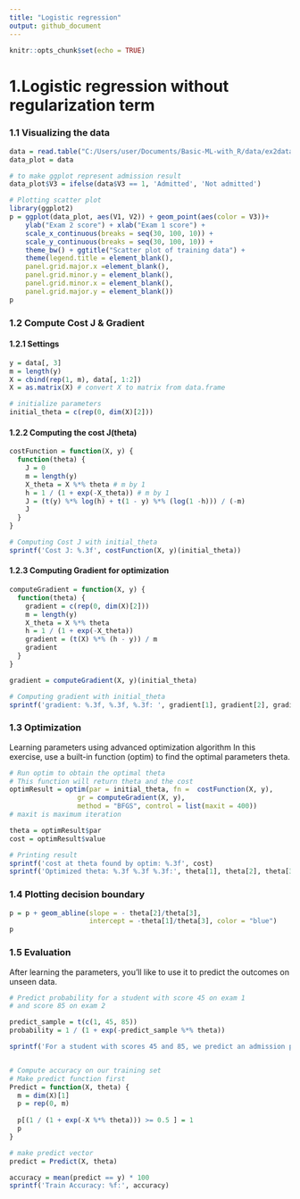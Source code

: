 ```yaml
---
title: "Logistic regression"
output: github_document
---
```


```r
knitr::opts_chunk$set(echo = TRUE)
```


# 1.Logistic regression without regularization term

### 1.1 Visualizing the data
```r
data = read.table("C:/Users/user/Documents/Basic-ML-with_R/data/ex2data1.txt", sep = ',')
data_plot = data

# to make ggplot represent admission result
data_plot$V3 = ifelse(data$V3 == 1, 'Admitted', 'Not admitted')

# Plotting scatter plot
library(ggplot2)
p = ggplot(data_plot, aes(V1, V2)) + geom_point(aes(color = V3))+
    ylab("Exam 2 score") + xlab("Exam 1 score") +
    scale_x_continuous(breaks = seq(30, 100, 10)) +
    scale_y_continuous(breaks = seq(30, 100, 10)) +
    theme_bw() + ggtitle("Scatter plot of training data") +
    theme(legend.title = element_blank(), 
    panel.grid.major.x =element_blank(),
    panel.grid.minor.y = element_blank(),  
    panel.grid.minor.x = element_blank(), 
    panel.grid.major.y = element_blank())   
p
```

### 1.2 Compute Cost J & Gradient

#### 1.2.1 Settings
```r
y = data[, 3]
m = length(y)
X = cbind(rep(1, m), data[, 1:2])
X = as.matrix(X) # convert X to matrix from data.frame

# initialize parameters
initial_theta = c(rep(0, dim(X)[2]))

```

#### 1.2.2 Computing the cost J(theta)
``` r
costFunction = function(X, y) {
  function(theta) {
    J = 0
    m = length(y)
    X_theta = X %*% theta # m by 1
    h = 1 / (1 + exp(-X_theta)) # m by 1
    J = (t(y) %*% log(h) + t(1 - y) %*% (log(1 -h))) / (-m)
    J
  }
}

# Computing Cost J with initial_theta
sprintf('Cost J: %.3f', costFunction(X, y)(initial_theta))

```


#### 1.2.3 Computing Gradient for optimization
``` r
computeGradient = function(X, y) {
  function(theta) {
    gradient = c(rep(0, dim(X)[2]))
    m = length(y)
    X_theta = X %*% theta
    h = 1 / (1 + exp(-X_theta))
    gradient = (t(X) %*% (h - y)) / m
    gradient
  }
}

gradient = computeGradient(X, y)(initial_theta)

# Computing gradient with initial_theta
sprintf('gradient: %.3f, %.3f, %.3f: ', gradient[1], gradient[2], gradient[3])

```

### 1.3 Optimization

Learning parameters using advanced optimization algorithm
In this exercise, use a built-in function (optim) to find the
optimal parameters theta.

``` r
# Run optim to obtain the optimal theta
# This function will return theta and the cost
optimResult = optim(par = initial_theta, fn =  costFunction(X, y),
                 gr = computeGradient(X, y), 
                 method = "BFGS", control = list(maxit = 400))
# maxit is maximum iteration

theta = optimResult$par
cost = optimResult$value

# Printing result
sprintf('cost at theta found by optim: %.3f', cost)
sprintf('Optimized theta: %.3f %.3f %.3f:', theta[1], theta[2], theta[3])

```

### 1.4 Plotting decision boundary
``` r
p = p + geom_abline(slope = - theta[2]/theta[3],
                    intercept = -theta[1]/theta[3], color = "blue")
p
```

### 1.5 Evaluation 

After learning the parameters, you'll like to use it to predict the outcomes on unseen data. 

``` r
# Predict probability for a student with score 45 on exam 1
# and score 85 on exam 2

predict_sample = t(c(1, 45, 85))
probability = 1 / (1 + exp(-predict_sample %*% theta))

sprintf('For a student with scores 45 and 85, we predict an admission probability of %.3f', probability)


# Compute accuracy on our training set
# Make predict function first
Predict = function(X, theta) {
  m = dim(X)[1]
  p = rep(0, m)
  
  p[(1 / (1 + exp(-X %*% theta))) >= 0.5 ] = 1
  p
}  

# make predict vector  
predict = Predict(X, theta)

accuracy = mean(predict == y) * 100
sprintf('Train Accuracy: %f:', accuracy)
```

